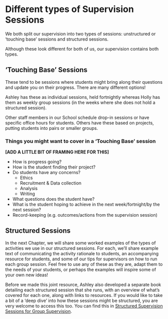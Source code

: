 # Different types of Supervision Sessions {#supervision_types}

We both split our supervision into two types of sessions: unstructured or ‘touching base’ sessions and structured sessions.  

Although these look different for both of us, our supervision contains both types. 

 
## ‘Touching Base’ Sessions 

These tend to be sessions where students might bring along their questions and update you on their progress. There are many different options! 

Ashley has these as individual sessions, held fortnightly whereas Holly has them as weekly group sessions (in the weeks where she does not hold a structured session).  

Other staff members in our School schedule drop-in sessions or have specific office hours for students. Others have these based on projects, putting students into pairs or smaller groups.  

### Things you might want to cover in a ‘Touching Base’ session 

**[ADD A LITTLE BIT OF FRAMING HERE FOR THIS]**

- How is progress going?  
- How is the student finding their project?
- Do students have any concerns?
    - Ethics 
    - Recruitment & Data collection 
    - Analysis 
    - Writing 
- What questions does the student have? 
- What is the student hoping to achieve in the next week/fortnight/by the next session? 
- Record-keeping (e.g. outcomes/actions from the supervision session) 

## Structured Sessions 

In the next Chapter, we will share some worked examples of the types of activities we use in our structured sessions. For each, we’ll share example text of communicating the activity rationale to students, an accompanying resource for students, and some of our tips for supervisors on how to run each group session. Feel free to use any of these as they are, adapt them to the needs of your students, or perhaps the examples will inspire some of your own new ideas! 

Before we made this joint resource, Ashley also developed a separate book detailing each structured session that she runs, with an overview of what’s covered for each one, along with links to resources. If you would like to take a bit of a ‘deep dive’ into how these sessions might be structured, you are very welcome to access this too. You can find this in [Structured Supervision Sessions for Group Supervision](https://ashleyerobertson.github.io/group_supervision/){target="_blank"}.  
